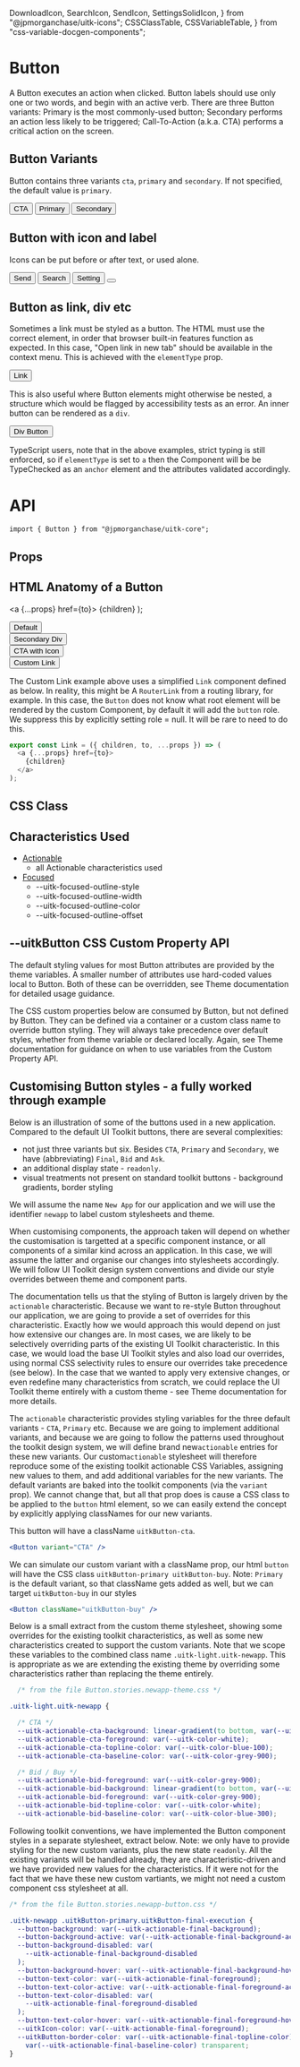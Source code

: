   DownloadIcon,
  SearchIcon,
  SendIcon,
  SettingsSolidIcon,
} from "@jpmorganchase/uitk-icons";
  CSSClassTable,
  CSSVariableTable,
} from "css-variable-docgen-components";

<Meta title="Core/Button/Doc" component={Button} />

# Button

A Button executes an action when clicked. Button labels should use only one or two words, and begin with an active verb. There are three Button variants: Primary is the most commonly-used button; Secondary performs an action less likely to be triggered; Call-To-Action (a.k.a. CTA) performs a critical action on the screen.

## Button Variants

Button contains three variants `cta`, `primary` and `secondary`. If not specified, the default value is `primary`.

<Canvas>
  <Story name="Button Variants" decorators={[withFlexGap]}>
    <Button variant="cta">CTA</Button>
    <Button variant="primary">Primary</Button>
    <Button variant="secondary">Secondary</Button>
  </Story>
</Canvas>

## Button with icon and label

Icons can be put before or after text, or used alone.

<Canvas>
  <Story name="Button with icon and label" decorators={[withFlexGap]}>
    <Button variant="cta">
      Send <SendIcon size={12} />
    </Button>
    <Button variant="primary">
      <SearchIcon size={12} /> Search
    </Button>
    <Button variant="secondary">
      Setting <SettingsSolidIcon size={12} />
    </Button>
    <Button>
      <DownloadIcon size={12} />
    </Button>
  </Story>
</Canvas>

## Button as link, div etc

Sometimes a link must be styled as a button. The HTML must use the correct element, in order that browser built-in features function as expected.
In this case, "Open link in new tab" should be available in the context menu. This is achieved with the `elementType` prop.

<Canvas>
  <Story name="Button as Link">
    <Button
      elementType="a"
      href={window.location.href}
      target="_blank"
      aria-label="Button with HREF, opens in new window"
    >
      Link
    </Button>
  </Story>
</Canvas>

This is also useful where Button elements might otherwise be nested, a structure which would be flagged by accessibility tests as an error. An inner button can be
rendered as a `div`.

<Canvas>
  <Story name="Button as Div">
    <Button elementType="div" aria-label="Button as Div">
      Div Button
    </Button>
  </Story>
</Canvas>

TypeScript users, note that in the above examples, strict typing is still enforced, so if `elementType` is set to `a` then the Component will be be TypeChecked as
an `anchor` element and the attributes validated accordingly.

# API

```
import { Button } from "@jpmorganchase/uitk-core";
```

## Props

<ArgsTable of={Button} />

## HTML Anatomy of a Button

  <a {...props} href={to}>
    {children}
  </a>
);

<Canvas>
  <Story name="Button Anatomy">
    <ComponentAnatomy showLegend>
      <Button aria-label="Simple Button">Default</Button>
    </ComponentAnatomy>
    <br />
    <ComponentAnatomy>
      <Button elementType="div" aria-label="Button as Div" variant="secondary">
        Secondary Div
      </Button>
    </ComponentAnatomy>
    <br />
    <ComponentAnatomy>
      <Button variant="cta" aria-label="CTA with Icon">
        CTA with Icon <SendIcon size={12} />
      </Button>
    </ComponentAnatomy>
    <br />
    <ComponentAnatomy>
      <Button
        elementType={Link}
        to="/"
        aria-label="Link as elementType"
        role={null}
      >
        Custom Link
      </Button>
    </ComponentAnatomy>
  </Story>
</Canvas>

The Custom Link example above uses a simplified `Link` component defined as below. In reality, this might be A
`RouterLink` from a routing library, for example. In this case, the `Button` does not know what root element will
be rendered by the custom Component, by default it will add the `button` role. We suppress this by explicitly
setting role = null. It will be rare to need to do this.

```javascript
export const Link = ({ children, to, ...props }) => (
  <a {...props} href={to}>
    {children}
  </a>
);
```

## CSS Class

<CSSClassTable of={Button} />

## Characteristics Used

- [Actionable](/docs/themes-toolkit-characteristics--actionable-misc)
  - all Actionable characteristics used
- [Focused](/docs/themes-toolkit-characteristics--focused)
  - --uitk-focused-outline-style
  - --uitk-focused-outline-width
  - --uitk-focused-outline-color
  - --uitk-focused-outline-offset

## --uitkButton CSS Custom Property API

The default styling values for most Button attributes are provided by the theme variables. A smaller number of attributes
use hard-coded values local to Button. Both of these can be overridden, see Theme documentation for detailed usage guidance.

The CSS custom properties below are consumed by Button, but not defined by Button. They can be defined via a container or
a custom class name to override button styling. They will always take precedence over default styles, whether from theme variable
or declared locally. Again, see Theme documentation for guidance on when to use variables from the Custom Property API.

<CSSVariableTable of={Button} />

## Customising Button styles - a fully worked through example

Below is an illustration of some of the buttons used in a new application. Compared to the default UI Toolkit buttons, there are several complexities:

- not just three variants but six. Besides `CTA`, `Primary` and `Secondary`, we have (abbreviating) `Final`, `Bid` and `Ask`.
- an additional display state - `readonly`.
- visual treatments not present on standard toolkit buttons - background gradients, border styling

<Canvas>
  <Story name="Custom Button Styling" decorators={[withFlexGap]}>
    <ToolkitProvider density="high" theme={["light", "newapp"]}>
      <CustomStylingExample />
    </ToolkitProvider>
  </Story>
</Canvas>

We will assume the name `New App` for our application and we will use the identifier `newapp` to label custom stylesheets and theme.

When customising components, the approach taken will depend on whether the customisation is targetted at a specific component instance, or all components of a similar kind across an application. In this case, we will assume the latter and organise our changes into stylesheets accordingly. We will follow UI Toolkit design system conventions and divide our style overrides between theme and component parts.

The documentation tells us that the styling of Button is largely driven by the `actionable` characteristic. Because we want to re-style Button throughout our application, we are going to provide a set of overrides for this characteristic. Exactly how we would approach this would depend on just how extensive our changes are. In most cases, we are likely to be selectively overriding parts of the existing UI Toolkit characteristic. In this case, we would load the base UI Toolkit styles and also load our overrides, using normal CSS selectivity rules to ensure our overrides take precedence (see below). In the case that we wanted to apply very extensive changes, or even redefine many characteristics from scratch, we could replace the UI Toolkit theme entirely with a custom theme - see Theme documentation for more details.

The `actionable` characteristic provides styling variables for the three default variants - `CTA`, `Primary` etc. Because we are going to implement additional variants, and because we are going to follow the patterns used throughout the toolkit design system, we will define brand new`actionable` entries for these new variants. Our custom`actionable` stylesheet will therefore reproduce some of the existing toolkit actionable CSS Variables, assigning new values to them, and add additional variables for the new variants. The default variants are baked into the toolkit components (via the `variant` prop). We cannot change that, but all that prop does is cause a CSS class to be applied to the `button` html element, so we can easily extend the concept by explicitly applying classNames for our new variants.

This button will have a className `uitkButton-cta`.

```jsx
<Button variant="CTA" />
```

We can simulate our custom variant with a className prop, our html `button` will have the CSS class `uitkButton-primary uitkButton-buy`. Note: `Primary` is the default variant, so that className gets added as well, but we can target `uitkButton-buy` in our styles

```jsx
<Button className="uitkButton-buy" />
```

Below is a small extract from the custom theme stylesheet, showing some overrides for the existing
toolkit characteristics, as well as some new characteristics created to support the custom variants.
Note that we scope these variables to the combined class name `.uitk-light.uitk-newapp`. This is appropriate as we are extending the existing theme by overriding some characteristics rather than replacing the theme entirely.

```css
  /* from the file Button.stories.newapp-theme.css */

.uitk-light.uitk-newapp {

  /* CTA */
  --uitk-actionable-cta-background: linear-gradient(to bottom, var(--uitk-color-blue-500), var(--uitk-color-blue-600));
  --uitk-actionable-cta-foreground: var(--uitk-color-white);
  --uitk-actionable-cta-topline-color: var(--uitk-color-blue-100);
  --uitk-actionable-cta-baseline-color: var(--uitk-color-grey-900);

  /* Bid / Buy */
  --uitk-actionable-bid-foreground: var(--uitk-color-grey-900);
  --uitk-actionable-bid-background: linear-gradient(to bottom, var(--uitk-color-blue-50), var(--uitk-color-blue-100));
  --uitk-actionable-bid-foreground: var(--uitk-color-grey-900);
  --uitk-actionable-bid-topline-color: var(--uitk-color-white);
  --uitk-actionable-bid-baseline-color: var(--uitk-color-blue-300);
```

Following toolkit conventions, we have implemented the Button component styles in a separate stylesheet, extract below. Note: we only have to provide styling for the new custom variants, plus the new state `readonly`. All the existing variants will be handled already, they are characteristic-driven and we have provided new values for the characteristics. If it were not for the fact that we have these new custom vartiants, we might not need a custom component css stylesheet at all.

```css
/* from the file Button.stories.newapp-button.css */

.uitk-newapp .uitkButton-primary.uitkButton-final-execution {
  --button-background: var(--uitk-actionable-final-background);
  --button-background-active: var(--uitk-actionable-final-background-active);
  --button-background-disabled: var(
    --uitk-actionable-final-background-disabled
  );
  --button-background-hover: var(--uitk-actionable-final-background-hover);
  --button-text-color: var(--uitk-actionable-final-foreground);
  --button-text-color-active: var(--uitk-actionable-final-foreground-active);
  --button-text-color-disabled: var(
    --uitk-actionable-final-foreground-disabled
  );
  --button-text-color-hover: var(--uitk-actionable-final-foreground-hover);
  --uitkIcon-color: var(--uitk-actionable-final-foreground);
  --uitkButton-border-color: var(--uitk-actionable-final-topline-color) transparent
    var(--uitk-actionable-final-baseline-color) transparent;
}
```
